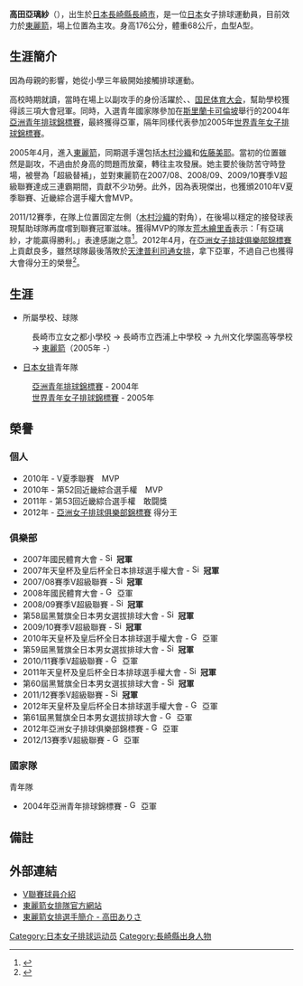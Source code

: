 {{volleyball player infobox
|fullname = {{lang|ja|高田ありさ}}
|nickname = Sari（{{lang|ja|サリ}}）、Arisa（{{lang|ja|アリサ}}）
|image = 
|birth_date ={{birth_date_and_age|1987|2|17|mf=y}}
|birth_place = {{JPN}}[[長崎縣|長崎縣]][[長崎市|長崎市]]
|death_date =
|residence = {{JPN}} 
|spike = 285厘米
|block = 278厘米
|height = {{height|m=1.76}}
|weight = {{weight|kg=68}}
|position = 主攻
|currentclub = [[東麗箭_(女子排球)|東麗箭]]
|clubnumber = 4
|nationalteam = {{JPN}}
|medaltemplates =
{{MedalCompetition|[[亞洲青年排球錦標賽|亞洲青年排球錦標賽]]}} 
{{MedalSilver| [[2004年亞洲青年女子排球錦標賽|2004年可倫坡]] | 團體 }} 
}}
{{japanese|japanese=高田 ありさ|kana=たかだ ありさ|romaji=Takada Arisa}}

'''高田亞璃紗'''（{{bd|1987年|2月17日|c=Takada, Arisa}}），出生於[[日本|日本]][[長崎縣|長崎縣]][[長崎市|長崎市]]，是一位[[日本|日本]]女子排球運動員，目前效力於[[東麗箭_(女子排球)|東麗箭]]，場上位置為主攻。身高176公分，體重68公斤，血型A型。

== 生涯簡介 ==
因為母親的影響，她從小學三年級開始接觸排球運動。

高校時期就讀{{link-ja|九州文化學園高等學校|九州文化学園高等学校}}，當時在場上以副攻手的身份活躍於{{link-ja|全國高等學校排球選拔優勝大會|全国高等学校バレーボール選抜優勝大会}}、{{link-ja|全國高等學校綜合體育大會排球競技大會|全国高等学校総合体育大会バレーボール競技大会}}、[[国民体育大会|国民体育大会]]，幫助學校獲得該三項大會冠軍。同時，入選青年國家隊參加在[[斯里蘭卡|斯里蘭卡]][[可倫坡|可倫坡]]舉行的2004年[[亞洲青年排球錦標賽|亞洲青年排球錦標賽]]，最終獲得亞軍，隔年同樣代表參加2005年[[世界青年女子排球錦標賽|世界青年女子排球錦標賽]]。

2005年4月，進入[[東麗箭_(女子排球)|東麗箭]]，同期選手還包括[[木村沙織|木村沙織]]和[[佐藤美耶|佐藤美耶]]。當初的位置雖然是副攻，不過由於身高的問題而放棄，轉往主攻發展。她主要於後防苦守時登場，被譽為「超級替補」，並對東麗箭在2007/08、2008/09、2009/10賽季V超級聯賽達成三連霸期間，貢獻不少功勞。此外，因為表現傑出，也獲頒2010年V夏季聯賽、近畿綜合選手權大會MVP。

2011/12賽季，在隊上位置固定左側（[[木村沙織|木村沙織]]的對角），在後場以穩定的接發球表現幫助球隊再度嚐到聯賽冠軍滋味。獲得MVP的隊友[[荒木繪里香|荒木繪里香]]表示：「有亞璃紗，才能贏得勝利。」表達感謝之意<ref>{{cite web|url=http://archive.sportsnavi.yahoo.co.jp/other/volley/text/201203260002-spnavi_2.html|title=エースの木村沙織を支えた東レ優勝の影の立役者＝女子バレー （２／２） 高田ありさの成長と手にした自信|author=yahoo - sportsnavi|accessdate=2012-03-29|deadurl=yes|archiveurl=https://web.archive.org/web/20130921054942/http://archive.sportsnavi.yahoo.co.jp/other/volley/text/201203260002-spnavi_2.html|archivedate=2013-09-21}}</ref>。2012年4月，在[[亞洲女子排球俱樂部錦標賽|亞洲女子排球俱樂部錦標賽]]上貢獻良多，雖然球隊最後落敗於[[天津普利司通女排|天津普利司通女排]]，拿下亞軍，不過自己也獲得大會得分王的榮譽<ref>{{cite web|url=http://images.sport.org.cn/File/2012/05/01/2209111326.pdf|title=Individual Awards|author=AVC|accessdate=2012-05-02|archive-date=2013-09-21|archive-url=https://web.archive.org/web/20130921055127/http://images.sport.org.cn/File/2012/05/01/2209111326.pdf|dead-url=no}}</ref>。

== 生涯 ==
* 所屬學校、球隊
: 長崎市立女之都小學校 → 長崎市立西浦上中學校 → 九州文化學園高等學校 → [[東麗箭_(女子排球)|東麗箭]]（2005年 -）
* [[日本女排|日本女排]]青年隊
: [[亞洲青年排球錦標賽|亞洲青年排球錦標賽]] - 2004年
: [[世界青年女子排球錦標賽|世界青年女子排球錦標賽]] - 2005年

== 榮譽 ==
=== 個人 ===
* 2010年 - V夏季聯賽　MVP
* 2010年 - 第52回近畿綜合選手權　MVP
* 2011年 - 第53回近畿綜合選手權　敢闘獎
* 2012年 - [[亞洲女子排球俱樂部錦標賽|亞洲女子排球俱樂部錦標賽]] 得分王

=== 俱樂部 ===
* 2007年國民體育大會 - [[File:Simple_cup_icon.svg|16px]] '''冠軍''' 
* 2007年天皇杯及皇后杯全日本排球選手權大會 -  [[File:Simple_cup_icon.svg|16px]] '''冠軍'''
* 2007/08賽季V超級聯賽 - [[File:Simple_cup_icon.svg|16px]] '''冠軍'''
* 2008年國民體育大會 - [[File:Gorm_silver_cup.jpg|16px]] 亞軍
* 2008/09賽季V超級聯賽 - [[File:Simple_cup_icon.svg|16px]] '''冠軍'''
* 第58屆黑鷲旗全日本男女選拔排球大會 - [[File:Simple_cup_icon.svg|16px]] '''冠軍'''
* 2009/10賽季V超級聯賽 - [[File:Simple_cup_icon.svg|16px]] '''冠軍'''
* 2010年天皇杯及皇后杯全日本排球選手權大會 -  [[File:Gorm_silver_cup.jpg|16px]] 亞軍
* 第59屆黑鷲旗全日本男女選拔排球大會 - [[File:Simple_cup_icon.svg|16px]] '''冠軍'''
* 2010/11賽季V超級聯賽 - [[File:Gorm_silver_cup.jpg|16px]] 亞軍
* 2011年天皇杯及皇后杯全日本排球選手權大會 -  [[File:Simple_cup_icon.svg|16px]] '''冠軍'''
* 第60屆黑鷲旗全日本男女選拔排球大會 - [[File:Simple_cup_icon.svg|16px]] '''冠軍'''
* 2011/12賽季V超級聯賽 - [[File:Simple_cup_icon.svg|16px]] '''冠軍'''
* 2012年天皇杯及皇后杯全日本排球選手權大會 -  [[File:Gorm_silver_cup.jpg|16px]] 亞軍
* 第61屆黑鷲旗全日本男女選拔排球大會 - [[File:Gorm_silver_cup.jpg|16px]] 亞軍
* 2012年亞洲女子排球俱樂部錦標賽 - [[File:Gorm_silver_cup.jpg|16px]] 亞軍
* 2012/13賽季V超級聯賽 - [[File:Gorm_silver_cup.jpg|16px]] 亞軍

=== 國家隊 ===
; 青年隊
* 2004年亞洲青年排球錦標賽 - [[File:Gorm_silver_cup.jpg|16px]] 亞軍

== 備註 ==
{{reflist}}

== 外部連結 ==
* [http://www.vleague.or.jp/team_player_detail/id=35905 V聯賽球員介紹] {{Wayback|url=http://www.vleague.or.jp/team_player_detail/id=35905 |date=20141016043730 }} {{ja icon}} 
* [http://www.toray-arrows.jp/women/index.html 東麗箭女排隊官方網站] {{Wayback|url=http://www.toray-arrows.jp/women/index.html |date=20110811020924 }} {{ja icon}} 
* [https://web.archive.org/web/20130724014647/http://www.toray-arrows.jp/women/member/a_takada.html 東麗箭女排選手簡介 - 高田ありさ] {{ja icon}}

{{東麗箭 (女子排球)}}

{{DEFAULTSORT:Takada, Arisa}}
[[Category:日本女子排球运动员|Category:日本女子排球运动员]]
[[Category:長崎縣出身人物|Category:長崎縣出身人物]]